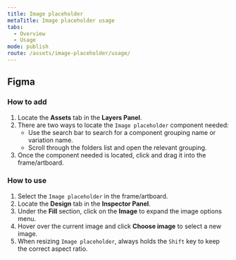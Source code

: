 ```yaml
---
title: Image placeholder
metaTitle: Image placeholder usage
tabs:
  - Overview
  - Usage
mode: publish
route: /assets/image-placeholder/usage/
---
```


## Figma

### How to add

1. Locate the **Assets** tab in the **Layers Panel**.
2. There are two ways to locate the `Image placeholder` component needed:
   - Use the search bar to search for a component grouping name or variation name.
   - Scroll through the folders list and open the relevant grouping.
3. Once the component needed is located, click and drag it into the frame/artboard.

### How to use

1. Select the `Image placeholder` in the frame/artboard.
2. Locate the **Design** tab in the **Inspector Panel**.
3. Under the **Fill** section, click on the **Image** to expand the image options menu.
4. Hover over the current image and click **Choose image** to select a new image.
5. When resizing `Image placeholder`, always holds the `Shift` key to keep the correct aspect ratio.
